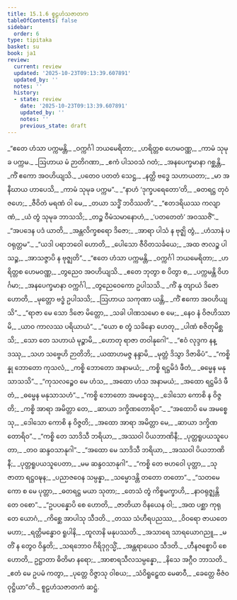 ```yaml
---
title: 15.1.6 စူဠဟံသဇာတက
tableOfContents: false
sidebar:
  order: 6
type: tipitaka
basket: su
book: ja1
review:
  current: review
  updated: '2025-10-23T09:13:39.607891'
  updated_by: ''
  notes: ''
  history:
  - state: review
    date: '2025-10-23T09:13:39.607891'
    updated_by: ''
    notes: ''
    previous_state: draft
---
```



<ReviewStatus review={frontmatter.review} showDetails={true} />

<HypothesisAnnotation frontmatter={frontmatter} />

<DynamicBreadcrumb />

<Division number="133" book="ja1" e="ch" v="22" p="326">

<Paragraph number="2990" type="verses" book="ja1">
_“ဧတေ ဟံသာ ပက္ကမန္တိ,_  
_ဝက္ကင်္ဂါ ဘယမေရိတာ;_  
_ဟရိတ္တစ ဟေမဝဏ္ဏ,_  
_ကာမံ သုမုခ ပက္ကမ._  

</Paragraph>

</Division>
<Division number="134" book="ja1" e="ch" v="22" p="326">

<Paragraph number="2991" type="verses" book="ja1">
_ဩဟာယ မံ ဉာတိဂဏာ,_  
_ဧကံ ပါသဝသံ ဂတံ;_  
_အနပေက္ခမာနာ ဂစ္ဆန္တိ,_  
_ကိံ ဧကော အဝဟိယျသိ._  

</Paragraph>

</Division>
<Division number="135" book="ja1" e="ch" v="22" p="326">

<Paragraph number="2992" type="verses" book="ja1">
_ပတေဝ ပတတံ သေဋ္ဌ,_  
_နတ္ထိ ဗဒ္ဓေ သဟာယတာ;_  
_မာ အနီဃာယ ဟာပေသိ,_  
_ကာမံ သုမုခ ပက္ကမ”._  

</Paragraph>

</Division>
<Division number="136" book="ja1" e="ch" v="22" p="326">

<Paragraph number="2993" type="verses" book="ja1">
_“နာဟံ ‘ဒုက္ခပရေတော’တိ,_  
_ဓတရဋ္ဌ တုဝံ ဇဟေ;_  
_ဇီဝိတံ မရဏံ ဝါ မေ,_  
_တယာ သဒ္ဓိံ ဘဝိဿတိ”._  

</Paragraph>

</Division>
<Division number="137" book="ja1" e="ch" v="22" p="326">

<Paragraph number="2994" type="verses" book="ja1">
_“ဧတဒရိယဿ ကလျာဏံ,_  
_ယံ တွံ သုမုခ ဘာသသိ;_  
_တဉ္စ ဝီမံသမာနောဟံ,_  
_‘ပတတေတံ’ အဝဿဇိံ”._  

</Paragraph>

</Division>
<Division number="138" book="ja1" e="ch" v="22" p="326">

<Paragraph number="2995" type="verses" book="ja1">
_“အပဒေန ပဒံ ယာတိ,_  
_အန္တလိက္ခစရော ဒိဇော;_  
_အာရာ ပါသံ န ဗုဇ္ဈိ တွံ,_  
_ဟံသာနံ ပဝရုတ္တမ”._  

</Paragraph>

</Division>
<Division number="139" book="ja1" e="ch" v="22" p="326">

<Paragraph number="2996" type="verses" book="ja1">
_“ယဒါ ပရာဘဝေါ ဟောတိ,_  
_ပေါသော ဇီဝိတသင်္ခယေ;_  
_အထ ဇာလဉ္စ ပါသဉ္စ,_  
_အာသဇ္ဇာပိ န ဗုဇ္ဈတိ”._  

</Paragraph>

</Division>
<Division number="140" book="ja1" e="ch" v="22" p="326">

<Paragraph number="2997" type="verses" book="ja1">
_“ဧတေ ဟံသာ ပက္ကမန္တိ,_  
_ဝက္ကင်္ဂါ ဘယမေရိတာ;_  
_ဟရိတ္တစ ဟေမဝဏ္ဏ,_  
_တွညေဝ အဝဟိယျသိ._  

</Paragraph>

</Division>
<Division number="141" book="ja1" e="ch" v="22" p="326">

<Paragraph number="2998" type="verses" book="ja1">
_ဧတေ ဘုတွာ စ ပိတွာ စ,_  
_ပက္ကမန္တိ ဝိဟင်္ဂမာ;_  
_အနပေက္ခမာနာ ဝက္ကင်္ဂါ,_  
_တွညေဝေကော ဥပါသသိ._  

</Paragraph>

</Division>
<Division number="142" book="ja1" e="ch" v="22" p="326">

<Paragraph number="2999" type="verses" book="ja1">
_ကိံ နု တျာယံ ဒိဇော ဟောတိ,_  
_မုတ္တော ဗဒ္ဓံ ဥပါသသိ;_  
_ဩဟာယ သကုဏာ ယန္တိ,_  
_ကိံ ဧကော အဝဟိယျသိ”._  

</Paragraph>

</Division>
<Division number="143" book="ja1" e="ch" v="22" p="326">

<Paragraph number="3000" type="verses" book="ja1">
_“ရာဇာ မေ သော ဒိဇော မိတ္တော,_  
_သခါ ပါဏသမော စ မေ;_  
_နေဝ နံ ဝိဇဟိဿာမိ,_  
_ယာဝ ကာလဿ ပရိယာယံ”._  

</Paragraph>

</Division>
<Division number="144" book="ja1" e="ch" v="22" p="326">

<Paragraph number="3001" type="verses" book="ja1">
_“ယော စ တွံ သခိနော ဟေတု,_  
_ပါဏံ စဇိတုမိစ္ဆသိ;_  
_သော တေ သဟာယံ မုဉ္စာမိ,_  
_ဟောတု ရာဇာ တဝါနုဂေါ”._  

</Paragraph>

</Division>
<Division number="145" book="ja1" e="ch" v="22" p="327">

<Paragraph number="3002" type="verses" book="ja1">
_“ဧဝံ လုဒ္ဒက နန္ဒဿု,_  
_သဟ သဗ္ဗေဟိ ဉာတိဘိ;_  
_ယထာဟမဇ္ဇ နန္ဒာမိ,_  
_မုတ္တံ ဒိသွာ ဒိဇာဓိပံ”._  

</Paragraph>

</Division>
<Division number="146" book="ja1" e="ch" v="22" p="327">

<Paragraph number="3003" type="verses" book="ja1">
_“ကစ္စိန္နု ဘောတော ကုသလံ,_  
_ကစ္စိ ဘောတော အနာမယံ;_  
_ကစ္စိ ရဋ္ဌမိဒံ ဖီတံ,_  
_ဓမ္မေန မနုသာသသိ”._  

</Paragraph>

</Division>
<Division number="147" book="ja1" e="ch" v="22" p="327">

<Paragraph number="3004" type="verses" book="ja1">
_“ကုသလဉ္စေဝ မေ ဟံသ,_  
_အထော ဟံသ အနာမယံ;_  
_အထော ရဋ္ဌမိဒံ ဖီတံ,_  
_ဓမ္မေန မနုသာသဟံ”._  

</Paragraph>

</Division>
<Division number="148" book="ja1" e="ch" v="22" p="327">

<Paragraph number="3005" type="verses" book="ja1">
_“ကစ္စိ ဘောတော အမစ္စေသု,_  
_ဒေါသော ကောစိ န ဝိဇ္ဇတိ;_  
_ကစ္စိ အာရာ အမိတ္တာ တေ,_  
_ဆာယာ ဒက္ခိဏတောရိဝ”._  

</Paragraph>

</Division>
<Division number="149" book="ja1" e="ch" v="22" p="327">

<Paragraph number="3006" type="verses" book="ja1">
_“အထောပိ မေ အမစ္စေသု,_  
_ဒေါသော ကောစိ န ဝိဇ္ဇတိ;_  
_အထော အာရာ အမိတ္တာ မေ,_  
_ဆာယာ ဒက္ခိဏတောရိဝ”._  

</Paragraph>

</Division>
<Division number="150" book="ja1" e="ch" v="22" p="327">

<Paragraph number="3007" type="verses" book="ja1">
_“ကစ္စိ တေ သာဒိသီ ဘရိယာ,_  
_အဿဝါ ပိယဘာဏိနီ;_  
_ပုတ္တရူပယသူပေတာ,_  
_တဝ ဆန္ဒဝသာနုဂါ”._  

</Paragraph>

</Division>
<Division number="151" book="ja1" e="ch" v="22" p="327">

<Paragraph number="3008" type="verses" book="ja1">
_“အထော မေ သာဒိသီ ဘရိယာ,_  
_အဿဝါ ပိယဘာဏိနီ;_  
_ပုတ္တရူပယသူပေတာ,_  
_မမ ဆန္ဒဝသာနုဂါ”._  

</Paragraph>

</Division>
<Division number="152" book="ja1" e="ch" v="22" p="327">

<Paragraph number="3009" type="verses" book="ja1">
_“ကစ္စိ တေ ဗဟဝေါ ပုတ္တာ,_  
_သုဇာတာ ရဋ္ဌဝဍ္ဎန;_  
_ပညာဇဝေန သမ္ပန္နာ,_  
_သမ္မောဒန္တိ တတော တတော”._  

</Paragraph>

</Division>
<Division number="153" book="ja1" e="ch" v="22" p="327">

<Paragraph number="3010" type="verses" book="ja1">
_“သတမေကော စ မေ ပုတ္တာ,_  
_ဓတရဋ္ဌ မယာ သုတာ;_  
_တေသံ တွံ ကိစ္စမက္ခာဟိ,_  
_နာဝရုဇ္ဈန္တိ တေ ဝစော”._  

</Paragraph>

</Division>
<Division number="154" book="ja1" e="ch" v="22" p="327">

<Paragraph number="3011" type="verses" book="ja1">
_“ဥပပန္နောပိ စေ ဟောတိ,_  
_ဇာတိယာ ဝိနယေန ဝါ;_  
_အထ ပစ္ဆာ ကုရုတေ ယောဂံ,_  
_ကိစ္ဆေ အာပါသု သီဒတိ._  

</Paragraph>

</Division>
<Division number="155" book="ja1" e="ch" v="22" p="327">

<Paragraph number="3012" type="verses" book="ja1">
_တဿ သံဟီရပညဿ,_  
_ဝိဝရော ဇာယတေ မဟာ;_  
_ရတ္တိမန္ဓောဝ ရူပါနိ,_  
_ထူလာနိ မနုပဿတိ._  

</Paragraph>

</Division>
<Division number="156" book="ja1" e="ch" v="22" p="327">

<Paragraph number="3013" type="verses" book="ja1">
_အသာရေ သာရယောဂညူ,_  
_မတိံ န တွေဝ ဝိန္ဒတိ;_  
_သရဘောဝ ဂိရိဒုဂ္ဂသ္မိံ,_  
_အန္တရာယေဝ သီဒတိ._  

</Paragraph>

</Division>
<Division number="157" book="ja1" e="ch" v="22" p="327">

<Paragraph number="3014" type="verses" book="ja1">
_ဟီနဇစ္စောပိ စေ ဟောတိ,_  
ဥဋ္ဌာတာ ဓိတိမာ နရော;_  
_အာစာရသီလသမ္ပန္နော,_  
_နိသေ အဂ္ဂီဝ ဘာသတိ._  

</Paragraph>

</Division>
<Division number="158" book="ja1" e="ch" v="22" p="328">

<Paragraph number="3015" type="verses" book="ja1">
_ဧတံ မေ ဥပမံ ကတွာ,_  
_ပုတ္တေ ဝိဇ္ဇာသု ဝါစယ;_  
_သံဝိရူဠှေထ မေဓာဝီ,_  
_ခေတ္တေ ဗီဇံဝ ဝုဋ္ဌိယာ”တိ._  


</Paragraph>
</Division>

<Paragraph number="3016" type="center" book="ja1">
စူဠဟံသဇာတကံ ဆဋ္ဌံ.
</Paragraph>